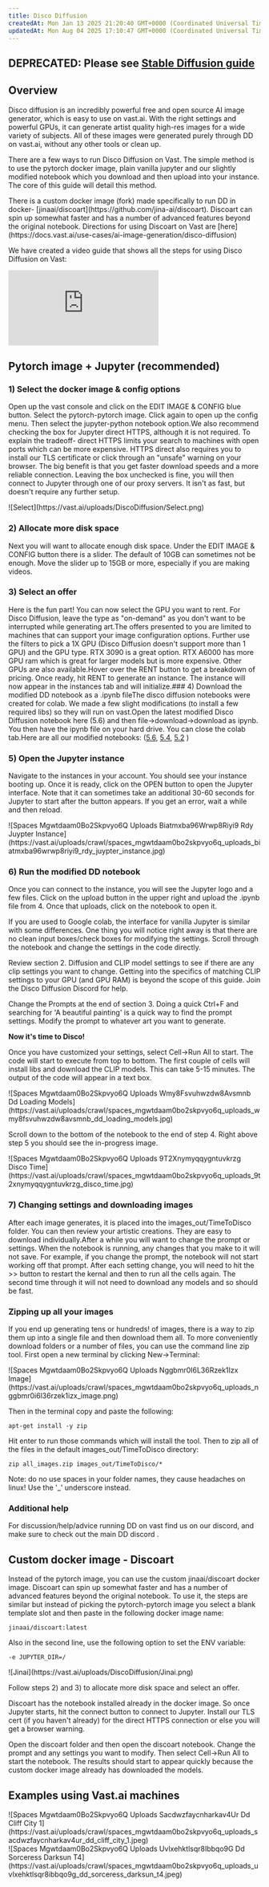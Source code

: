 ```yaml
---
title: Disco Diffusion
createdAt: Mon Jan 13 2025 21:20:40 GMT+0000 (Coordinated Universal Time)
updatedAt: Mon Aug 04 2025 17:10:47 GMT+0000 (Coordinated Universal Time)
---
```


## DEPRECATED: Please see [Stable Diffusion guide](https://docs.vast.ai/stable-diffusion")

## Overview

Disco diffusion is an incredibly powerful free and open source AI image generator, which is easy to use on vast.ai. With the right settings and powerful GPUs, it can generate artist quality high-res images for a wide variety of subjects. All of these images were generated purely through DD on vast.ai, without any other tools or clean up.

There are a few ways to run Disco Diffusion on Vast. The simple method is to use the pytorch docker image, plain vanilla jupyter and our slightly modified notebook which you download and then upload into your instance. The core of this guide will detail this method.

<Note>
There is a custom docker image (fork) made specifically to run DD in docker- [jinaai/discoart](https://github.com/jina-ai/discoart). Discoart can spin up somewhat faster and has a number of advanced features beyond the original notebook. Directions for using Discoart on Vast are [here](https://docs.vast.ai/use-cases/ai-image-generation/disco-diffusion)
</Note>

We have created a video guide that shows all the steps for using Disco Diffusion on Vast:

<iframe className="w-full aspect-video rounded-xl" src="https://www.youtube.com/embed/S4wIFCrKez4" title="How to rent an on-demand GPU for AI image generation using Vast and Disco Diffusion" frameborder="0" allow="accelerometer; autoplay; clipboard-write; encrypted-media; gyroscope; picture-in-picture" allowfullscreen></iframe>

## Pytorch image + Jupyter (recommended)

### 1) Select the docker image & config options

Open up the vast console and click on the EDIT IMAGE & CONFIG blue button. Select the pytorch-pytorch image. Click again to open up the config menu. Then select the jupyter-python notebook option.We also recommend checking the box for Jupyter direct HTTPS, although it is not required. To explain the tradeoff- direct HTTPS limits your search to machines with open ports which can be more expensive. HTTPS direct also requires you to install our TLS certificate or click through an "unsafe" warning on your browser. The big benefit is that you get faster download speeds and a more reliable connection. Leaving the box unchecked is fine, you will then connect to Jupyter through one of our proxy servers. It isn't as fast, but doesn't require any further setup.

<Frame caption="Select">
![Select](https://vast.ai/uploads/DiscoDiffusion/Select.png)
</Frame>

### 2) Allocate more disk space

Next you will want to allocate enough disk space. Under the EDIT IMAGE & CONFIG button there is a slider. The default of 10GB can sometimes not be enough. Move the slider up to 15GB or more, especially if you are making videos.

### 3) Select an offer

Here is the fun part! You can now select the GPU you want to rent. For Disco Diffusion, leave the type as "on-demand" as you don't want to be interrupted while generating art.The offers presented to you are limited to machines that can support your image configuration options. Further use the filters to pick a 1X GPU (Disco Diffusion doesn't support more than 1 GPU) and the GPU type. RTX 3090 is a great option. RTX A6000 has more GPU ram which is great for larger models but is more expensive. Other GPUs are also available.Hover over the RENT button to get a breakdown of pricing. Once ready, hit RENT to generate an instance. The instance will now appear in the instances tab and will initialize.### 4) Download the modified DD notebook as a .ipynb fileThe disco diffusion notebooks were created for colab. We made a few slight modifications (to install a few required libs) so they will run on vast.Open the latest modified Disco Diffusion notebook here (5.6) and then file->download->download as ipynb. You then have the ipynb file on your hard drive. You can close the colab tab.Here are all our modified notebooks: ([5.6](https://colab.research.google.com/github/jsbcannell/misc/blob/master/Disco_Diffusion_v5_6_vastai.ipynb), [5.4](https://colab.research.google.com/github/jsbcannell/misc/blob/master/Disco_Diffusion_v5_4_vastai.ipynb), [5.2](https://colab.research.google.com/drive/13zKUZDqOLbfbVdceW8eyfNZ_mRNVPbBP?usp=sharing#scrollTo=InstallLibs) )

### 5) Open the Jupyter instance

Navigate to the instances in your account. You should see your instance booting up. Once it is ready, click on the OPEN button to open the Jupyter interface. Note that it can sometimes take an additional 30-60 seconds for Jupyter to start after the button appears. If you get an error, wait a while and then reload.

<Frame caption="Spaces Mgwtdaam0Bo2Skpvyo6Q Uploads Biatmxba96Wrwp8Riyi9 Rdy Juypter Instance">
![Spaces Mgwtdaam0Bo2Skpvyo6Q Uploads Biatmxba96Wrwp8Riyi9 Rdy Juypter Instance](https://vast.ai/uploads/crawl/spaces_mgwtdaam0bo2skpvyo6q_uploads_biatmxba96wrwp8riyi9_rdy_juypter_instance.jpg)
</Frame>

### 6) Run the modified DD notebook

Once you can connect to the instance, you will see the Jupyter logo and a few files. Click on the upload button in the upper right and upload the .ipynb file from 4. Once that uploads, click on the notebook to open it.

<Note>
If you are used to Google colab, the interface for vanilla Jupyter is similar with some differences. One thing you will notice right away is that there are no clean input boxes/check boxes for modifying the settings. Scroll through the notebook and change the settings in the code directly.
</Note>

Review section 2. Diffusion and CLIP model settings to see if there are any clip settings you want to change. Getting into the specifics of matching CLIP settings to your GPU (and GPU RAM) is beyond the scope of this guide. Join the Disco Diffusion Discord for help.

Change the Prompts at the end of section 3. Doing a quick Ctrl+F and searching for 'A beautiful painting' is a quick way to find the prompt settings. Modify the prompt to whatever art you want to generate.

**Now it's time to Disco!**

Once you have customized your settings, select Cell->Run All to start. The code will start to execute from top to bottom. The first couple of cells will install libs and download the CLIP models. This can take 5-15 minutes. The output of the code will appear in a text box.

<Frame caption="Spaces Mgwtdaam0Bo2Skpvyo6Q Uploads Wmy8Fsvuhwzdw8Avsmnb Dd Loading Models">
![Spaces Mgwtdaam0Bo2Skpvyo6Q Uploads Wmy8Fsvuhwzdw8Avsmnb Dd Loading Models](https://vast.ai/uploads/crawl/spaces_mgwtdaam0bo2skpvyo6q_uploads_wmy8fsvuhwzdw8avsmnb_dd_loading_models.jpg)
</Frame>

Scroll down to the bottom of the notebook to the end of step 4. Right above step 5 you should see the in-progress image.

<Frame caption="Spaces Mgwtdaam0Bo2Skpvyo6Q Uploads 9T2Xnymyqqygntuvkrzg Disco Time">
![Spaces Mgwtdaam0Bo2Skpvyo6Q Uploads 9T2Xnymyqqygntuvkrzg Disco Time](https://vast.ai/uploads/crawl/spaces_mgwtdaam0bo2skpvyo6q_uploads_9t2xnymyqqygntuvkrzg_disco_time.jpg)
</Frame>

### 7) Changing settings and downloading images

After each image generates, it is placed into the images\_out/TimeToDisco folder. You can then review your artistic creations. They are easy to download individually.After a while you will want to change the prompt or settings. When the notebook is running, any changes that you make to it will not save. For example, if you change the prompt, the notebook will not start working off that prompt. After each setting change, you will need to hit the >> button to restart the kernal and then to run all the cells again. The second time through it will not need to download any models and so should be fast.

### Zipping up all your images
If you end up generating tens or hundreds! of images, there is a way to zip them up into a single file and then download them all. To more conveniently download folders or a number of files, you can use the command line zip tool. First open a new terminal by clicking New->Terminal:

<Frame caption="Spaces Mgwtdaam0Bo2Skpvyo6Q Uploads Nggbmr0I6L36Rzek1Izx Image">
![Spaces Mgwtdaam0Bo2Skpvyo6Q Uploads Nggbmr0I6L36Rzek1Izx Image](https://vast.ai/uploads/crawl/spaces_mgwtdaam0bo2skpvyo6q_uploads_nggbmr0i6l36rzek1izx_image.png)
</Frame>

Then in the terminal copy and paste the following:

```text Text
apt-get install -y zip
```
Hit enter to run those commands which will install the tool. Then to zip all of the files in the default images\_out/TimeToDisco directory:

```text Text
zip all_images.zip images_out/TimeToDisco/*
```
Note: do no use spaces in your folder names, they cause headaches on linux! Use the '\_' underscore instead.

### Additional help

For discussion/help/advice running DD on vast find us on our discord, and make sure to check out the main DD discord .

## Custom docker image - Discoart
Instead of the pytorch image, you can use the custom jinaai/discoart docker image. Discoart can spin up somewhat faster and has a number of advanced features beyond the original notebook. To use it, the steps are similar but instead of picking the pytorch-pytorch image you select a blank template slot and then paste in the following docker image name:

```text Text
jinaai/discoart:latest
```

Also in the second line, use the following option to set the ENV variable:

```text
-e JUPYTER_DIR=/
```

<Frame caption="Jinai">
![Jinai](https://vast.ai/uploads/DiscoDiffusion/Jinai.png)
</Frame>

Follow steps 2) and 3) to allocate more disk space and select an offer.

Discoart has the notebook installed already in the docker image. So once Jupyter starts, hit the connect button to connect to Jupyter. Install our TLS cert (if you haven't already) for the direct HTTPS connection or else you will get a browser warning.

Open the discoart folder and then open the discoart notebook. Change the prompt and any settings you want to modify. Then select Cell->Run All to start the notebook. The results should start to appear quickly because the custom docker image already has downloaded the models.

## Examples using Vast.ai machines

<Frame caption="Spaces Mgwtdaam0Bo2Skpvyo6Q Uploads Sacdwzfaycnharkav4Ur Dd Cliff City 1">
![Spaces Mgwtdaam0Bo2Skpvyo6Q Uploads Sacdwzfaycnharkav4Ur Dd Cliff City 1](https://vast.ai/uploads/crawl/spaces_mgwtdaam0bo2skpvyo6q_uploads_sacdwzfaycnharkav4ur_dd_cliff_city_1.jpeg)
</Frame>
<br />
<Frame caption="Spaces Mgwtdaam0Bo2Skpvyo6Q Uploads Uvlxehktlsqr8Ibbqo9G Dd Sorceress Darksun T4">
![Spaces Mgwtdaam0Bo2Skpvyo6Q Uploads Uvlxehktlsqr8Ibbqo9G Dd Sorceress Darksun T4](https://vast.ai/uploads/crawl/spaces_mgwtdaam0bo2skpvyo6q_uploads_uvlxehktlsqr8ibbqo9g_dd_sorceress_darksun_t4.jpeg)
</Frame>
